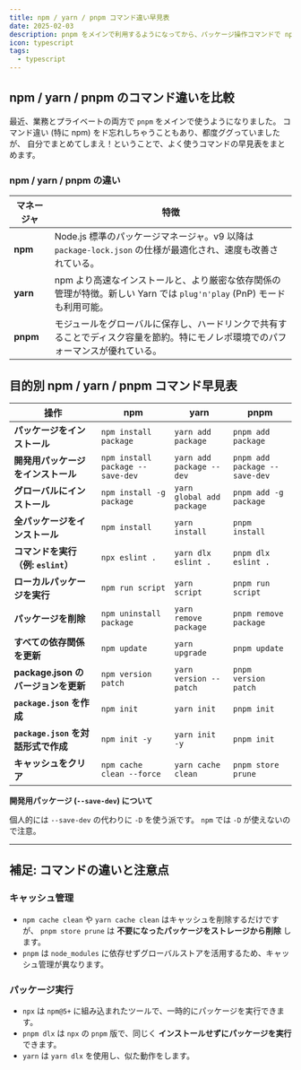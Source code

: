 ```yaml
---
title: npm / yarn / pnpm コマンド違い早見表
date: 2025-02-03
description: pnpm をメインで利用するようになってから、パッケージ操作コマンドで npm との違いをググることが増えました。npm, yarn, pnpm のコマンドを早見表としてまとめます。
icon: typescript
tags:
  - typescript
---
```


## npm / yarn / pnpm のコマンド違いを比較

最近、業務とプライベートの両方で `pnpm` をメインで使うようになりました。
コマンド違い (特に npm) をド忘れしちゃうこともあり、都度ググっていましたが、
自分でまとめてしまえ！ということで、よく使うコマンドの早見表をまとめます。

### npm / yarn / pnpm の違い

| マネージャ | 特徴                                                                                                                             |
| ---------- | -------------------------------------------------------------------------------------------------------------------------------- |
| **npm**    | Node.js 標準のパッケージマネージャ。v9 以降は `package-lock.json` の仕様が最適化され、速度も改善されている。                     |
| **yarn**   | npm より高速なインストールと、より厳密な依存関係の管理が特徴。新しい Yarn では `plug'n'play` (PnP) モードも利用可能。            |
| **pnpm**   | モジュールをグローバルに保存し、ハードリンクで共有することでディスク容量を節約。特にモノレポ環境でのパフォーマンスが優れている。 |

## 目的別 npm / yarn / pnpm コマンド早見表

| 操作                                | npm                              | yarn                      | pnpm                          |
| ----------------------------------- | -------------------------------- | ------------------------- | ----------------------------- |
| **パッケージをインストール**        | `npm install package`            | `yarn add package`        | `pnpm add package`            |
| **開発用パッケージをインストール**  | `npm install package --save-dev` | `yarn add package --dev`  | `pnpm add package --save-dev` |
| **グローバルにインストール**        | `npm install -g package`         | `yarn global add package` | `pnpm add -g package`         |
| **全パッケージをインストール**      | `npm install`                    | `yarn install`            | `pnpm install`                |
| **コマンドを実行（例: `eslint`）**  | `npx eslint .`                   | `yarn dlx eslint .`       | `pnpm dlx eslint .`           |
| **ローカルパッケージを実行**        | `npm run script`                 | `yarn script`             | `pnpm run script`             |
| **パッケージを削除**                | `npm uninstall package`          | `yarn remove package`     | `pnpm remove package`         |
| **すべての依存関係を更新**          | `npm update`                     | `yarn upgrade`            | `pnpm update`                 |
| **package.json のバージョンを更新** | `npm version patch`              | `yarn version --patch`    | `pnpm version patch`          |
| **`package.json` を作成**           | `npm init`                       | `yarn init`               | `pnpm init`                   |
| **`package.json` を対話形式で作成** | `npm init -y`                    | `yarn init -y`            | `pnpm init`                   |
| **キャッシュをクリア**              | `npm cache clean --force`        | `yarn cache clean`        | `pnpm store prune`            |

<Callout type="note">

**開発用パッケージ (`--save-dev`) について**

個人的には `--save-dev` の代わりに `-D` を使う派です。
`npm` では `-D` が使えないので注意。

</Callout>

---

## 補足: コマンドの違いと注意点

### キャッシュ管理

- `npm cache clean` や `yarn cache clean` はキャッシュを削除するだけですが、
  `pnpm store prune` は **不要になったパッケージをストレージから削除** します。
- `pnpm` は `node_modules` に依存せずグローバルストアを活用するため、キャッシュ管理が異なります。

### パッケージ実行

- `npx` は `npm@5+` に組み込まれたツールで、一時的にパッケージを実行できます。
- `pnpm dlx` は `npx` の `pnpm` 版で、同じく **インストールせずにパッケージを実行** できます。
- `yarn` は `yarn dlx` を使用し、似た動作をします。
